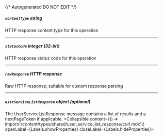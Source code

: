 {/* Autogenerated DO NOT EDIT  */}

##### `contentType` _string_
HTTP response content type for this operation

---
##### `statusCode` _integer (32-bit)_
HTTP response status code for this operation

---
##### `rawResponse` _HTTP response_
Raw HTTP response; suitable for custom response parsing

---
##### `userServiceListResponse` _object (optional)_
The UserServiceListResponse message contains a list of results and a nextPageToken if applicable.
<Collapsible content={() => import('/content/types/shared/user_service_list_response/curl.mdx')} openLabel={Labels.showProperties} closeLabel={Labels.hideProperties}>
</Collapsible>


